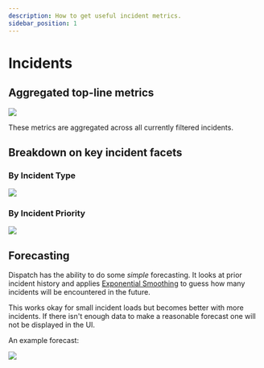 ```yaml
---
description: How to get useful incident metrics.
sidebar_position: 1
---
```


# Incidents

## Aggregated top-line metrics

<div style={{textAlign: 'center'}}>

![](/img/admin-ui-dashboard-top-line.png)

</div>

These metrics are aggregated across all currently filtered incidents.

## Breakdown on key incident facets

### By Incident Type

<div style={{textAlign: 'center'}}>

![](/img/admin-ui-dashboard-type.png)

</div>

### By Incident Priority

<div style={{textAlign: 'center'}}>

![](/img/admin-ui-dashboard-priority.png)

</div>

## Forecasting

Dispatch has the ability to do some _simple_ forecasting. It looks at prior incident history and applies [Exponential Smoothing](https://machinelearningmastery.com/exponential-smoothing-for-time-series-forecasting-in-python/#:~:text=Exponential%20smoothing%20is%20a%20time%20series%20forecasting%20method%20for%20univariate%20data.&text=Exponential%20smoothing%20forecasting%20methods%20are,decreasing%20weight%20for%20past%20observations) to guess how many incidents will be encountered in the future.

This works okay for small incident loads but becomes better with more incidents. If there isn't enough data to make a reasonable forecast one will not be displayed in the UI.

An example forecast:

<div style={{textAlign: 'center'}}>

![](/img/admin-ui-dashboard-forecast.png)

</div>
